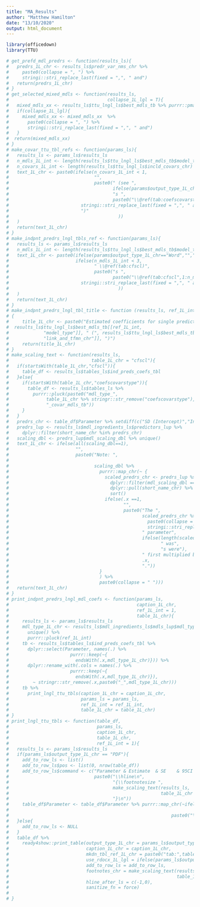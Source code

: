 ```yaml
---
title: "MA_Results"
author: "Matthew Hamilton"
date: "13/10/2020"
output: html_document
---
```

```r
library(officedown)
library(TTU)
```
```r
# get_prefd_mdl_predrs <- function(results_ls){
#   predrs_1L_chr <- results_ls$predr_var_nms_chr %>% 
#     paste0(collapse = ", ") %>% 
#     stringi::stri_replace_last(fixed = ",", " and")
#   return(predrs_1L_chr)
# }
# get_selected_mixed_mdls <- function(results_ls,
#                                     collapse_1L_lgl = T){
#   mixed_mdls_xx <- results_ls$ttu_lngl_ls$best_mdls_tb %>% purrr::pmap_chr(~paste0(..1," (",..2,")"))  
#   if(collapse_1L_lgl){
#     mixed_mdls_xx <- mixed_mdls_xx  %>% 
#       paste0(collapse = ", ") %>% 
#       stringi::stri_replace_last(fixed = ",", " and")
#   }
#  return(mixed_mdls_xx)
# }
# make_covar_ttu_tbl_refs <- function(params_ls){
#   results_ls <- params_ls$results_ls
#   n_mdls_1L_int <- length(results_ls$ttu_lngl_ls$best_mdls_tb$model_type)
#   n_covars_1L_int <- length(results_ls$ttu_lngl_ls$incld_covars_chr)
#   text_1L_chr <- paste0(ifelse(n_covars_1L_int < 1,
#                                "",
#                                paste0(" (see ",
#                                       ifelse(params$output_type_1L_chr=="Word","","Table"),
#                                       "s ",
#                                       paste0("\\@ref(tab:coefscovarstype",1:n_mdls_1L_int,")", collapse = ", ") %>%
#                           stringi::stri_replace_last(fixed = ",", " and"),
#                           ")"
#                                         ))
#   )
#   return(text_1L_chr)
# }
# make_indpnt_predrs_lngl_tbls_ref <- function(params_ls){
#   results_ls <- params_ls$results_ls
#   n_mdls_1L_int <- length(results_ls$ttu_lngl_ls$best_mdls_tb$model_type)
#   text_1L_chr <- paste0(ifelse(params$output_type_1L_chr=="Word","","Table"),
#                         ifelse(n_mdls_1L_int < 3,
#                                " \\@ref(tab:cfscl)",
#                                paste0("s ",
#                                       paste0("\\@ref(tab:cfscl",1:n_mdls_1L_int,")", collapse = ", ") %>%
#                           stringi::stri_replace_last(fixed = ",", " and")
#                                         ))
#   )
#   return(text_1L_chr)
# }
# make_indpnt_predrs_lngl_tbl_title <- function (results_ls, ref_1L_int = 1) 
# {
#     title_1L_chr <- paste0("Estimated coefficients for single predictor longitudinal TTU models using ", 
#  results_ls$ttu_lngl_ls$best_mdls_tb[[ref_1L_int, 
#             "model_type"]], " (", results_ls$ttu_lngl_ls$best_mdls_tb[[ref_1L_int, 
#             "link_and_tfmn_chr"]], ")")
#     return(title_1L_chr)
# }
# make_scaling_text <- function(results_ls,
#                               table_1L_chr = "cfscl"){
#   if(startsWith(table_1L_chr,"cfscl")){
#     table_df <- results_ls$tables_ls$ind_preds_coefs_tbl
#   }else{
#     if(startsWith(table_1L_chr,"coefscovarstype")){
#       table_df <- results_ls$tables_ls %>%
#         purrr::pluck(paste0("mdl_type_",
#              table_1L_chr %>% stringr::str_remove("coefscovarstype"),
#              "_covar_mdls_tb"))
#     }
#   }
#   predrs_chr <- table_df$Parameter %>% setdiff(c("SD (Intercept)","Intercept")) %>% stringr::str_replace_all(" model","") %>% stringr::str_replace_all(" baseline","") %>% stringr::str_replace_all(" change","") %>% unique()
#   predrs_lup <- results_ls$mdl_ingredients_ls$predictors_lup %>%
#     dplyr::filter(short_name_chr %in% predrs_chr)
#   scaling_dbl <- predrs_lup$mdl_scaling_dbl %>% unique()
#   text_1L_chr <- ifelse(all(scaling_dbl==1),
#                         "",
#                         paste0("Note: ",
# 
#                                scaling_dbl %>%
#                                  purrr::map_chr(~ {
#                                    scaled_predrs_chr <- predrs_lup %>%
#                                      dplyr::filter(mdl_scaling_dbl == .x) %>%
#                                      dplyr::pull(short_name_chr) %>%
#                                      sort()
#                                    ifelse(.x ==1,
#                                           "",
#                                           paste0("The ",
#                                                  scaled_predrs_chr %>%
#                                                    paste0(collapse = ", ") %>%
#                                                    stringi::stri_replace_last(fixed = ",", " and"),
#                                                  " parameter",
#                                                  ifelse(length(scaled_predrs_chr) == 1,
#                                                         " was",
#                                                         "s were"),
#                                                  " first multiplied by ",
#                                                  .x,
#                                                  "."))
#                                  }
#                                  ) %>%
#                                  paste0(collapse = " ")))
#   return(text_1L_chr)
# }
# print_indpnt_predrs_lngl_mdl_coefs <- function(params_ls, 
#                                                caption_1L_chr,
#                                                ref_1L_int = 1,
#                                                table_1L_chr){
#     results_ls <- params_ls$results_ls
#     mdl_type_1L_chr <- results_ls$mdl_ingredients_ls$mdls_lup$mdl_type_chr %>% 
#       unique() %>%
#       purrr::pluck(ref_1L_int)
#     tb <- results_ls$tables_ls$ind_preds_coefs_tbl %>%
#       dplyr::select(Parameter, names(.) %>% 
#                       purrr::keep(~{
#                         endsWith(.x,mdl_type_1L_chr)})) %>%
#       dplyr::rename_with(.cols = names(.) %>% 
#                       purrr::keep(~{
#                         endsWith(.x,mdl_type_1L_chr)}), 
#         ~ stringr::str_remove(.x,paste0("_",mdl_type_1L_chr)))
#     tb %>%
#       print_lngl_ttu_tbls(caption_1L_chr = caption_1L_chr,
#                           params_ls = params_ls,
#                           ref_1L_int = ref_1L_int,
#                           table_1L_chr = table_1L_chr)
# }
# print_lngl_ttu_tbls <- function(table_df,
#                                 params_ls,
#                                 caption_1L_chr,
#                                 table_1L_chr,
#                                 ref_1L_int = 1){
#   results_ls <- params_ls$results_ls
#   if(params_ls$output_type_1L_chr == "PDF"){
#     add_to_row_ls <- list()
#     add_to_row_ls$pos <- list(0, nrow(table_df))
#     add_to_row_ls$command <- c("Parameter & Estimate	& SE	& 95CI & R2	& Sigma\\\\\n",
#                                paste0("\\hline\n",
#                                       "{\\footnotesize ",
#                                       make_scaling_text(results_ls,
#                                                         table_1L_chr = knitr::opts_current$get("tab.id")),
#                                       "}\n"))
#     table_df$Parameter <- table_df$Parameter %>% purrr::map_chr(~ifelse(endsWith(.x,
#                                                                      " model"),
#                                                             paste0("\\textbf{",.x,"}"),.x))
#   }else{
#     add_to_row_ls <- NULL
#   }
#   table_df %>%
#     ready4show::print_table(output_type_1L_chr = params_ls$output_type_1L_chr,
#                             caption_1L_chr = caption_1L_chr,
#                             mkdn_tbl_ref_1L_chr = paste0("tab:",table_1L_chr),
#                             use_rdocx_1L_lgl = ifelse(params_ls$output_type_1L_chr=="Word",T,F),
#                             add_to_row_ls = add_to_row_ls,
#                             footnotes_chr = make_scaling_text(results_ls,
#                                                               table_1L_chr = table_1L_chr),
#                             hline_after_ls = c(-1,0),
#                             sanitize_fn = force)
# 
# }
```


